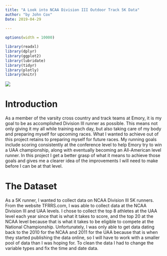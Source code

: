 ---
title: "A Look into NCAA Division III Outdoor Track 5K Data"
author: "by John Cox"
Date: 2019-04-29
   
---


```{r set-options, echo=FALSE, cache=FALSE}
options(width = 10000)
```

```{r setup, include=FALSE}
library(readxl)
library(dplyr)
library(ggplot2)
library(lubridate)
library(tidyr)
library(plotly)
library(knitr)
```


![](/Users/John/Documents/Codes/220_EcoLab/ncaa-track-logo.jpg)

# Introduction
As a member of the varsity cross country and track teams at Emory, it is my goal to be as accomplished Division III runner as possible.  This means not only giving it my all while training each day, but also taking care of my body and preparing myself for upcoming races.  What I wanted to achieve out of this project retains to preparing myself for future races.  My running goals include scoring consistently at the conference level to help Emory try to win a UAA championship, along with eventually becoming an All-American level runner.  In this project I get a better grasp of what it means to achieve those goals and gives me a clearer idea of the improvements I will need to make before I can be at that level.


# The Dataset

As a 5K runner, I wanted to collect data on NCAA Division III 5K runners.  From the website TFRRS.com, I was able to collect data at the NCAA Division III and UAA levels.  I chose to collect the top 8 athletes at the UAA level each year since that is what it takes to score, and the top 20 at the NCAA level because that is what it takes to be eligible to compete at the National Championship.  Unfortunately, I was only able to get data dating back to the 2010 for the NCAA and 2011 for the UAA because that is when they started publishing the data online, so I will have to work with a smaller pool of data than I was hoping for.  To clean the data I had to change the variable types and fix the time and date data.

